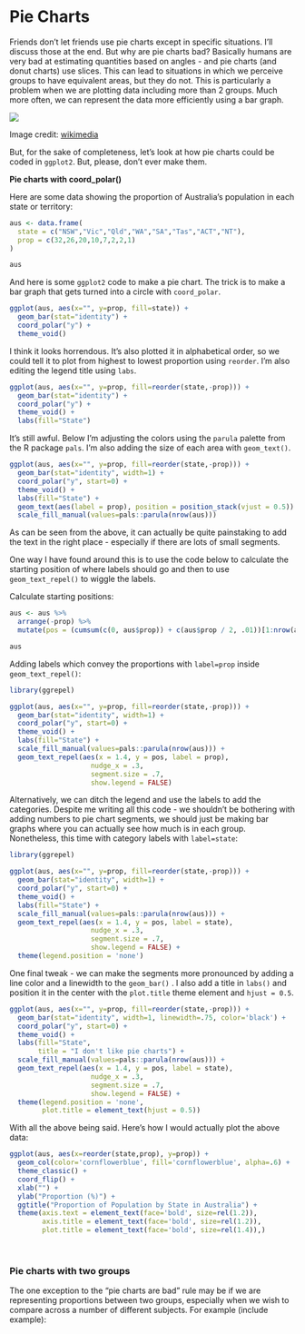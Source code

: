 # Pie Charts

Friends don't let friends use pie charts except in specific situations. I'll discuss those at the end. But why are pie charts bad? Basically humans are very bad at estimating quantities based on angles - and pie charts (and donut charts) use slices. This can lead to situations in which we perceive groups to have equivalent areas, but they do not. This is particularly a problem when we are plotting data including more than 2 groups. Much more often, we can represent the data more efficiently using a bar graph.

![](img/pie.png)

Image credit: [wikimedia](https://commons.wikimedia.org/wiki/File:Piecharts.svg)

But, for the sake of completeness, let's look at how pie charts could be coded in `ggplot2`. But, please, don't ever make them.

**Pie charts with coord_polar()**

Here are some data showing the proportion of Australia's population in each state or territory:

```r
aus <- data.frame(
  state = c("NSW","Vic","Qld","WA","SA","Tas","ACT","NT"),
  prop = c(32,26,20,10,7,2,2,1)
)

aus
```

And here is some `ggplot2` code to make a pie chart. The trick is to make a bar graph that gets turned into a circle with `coord_polar`.

```r
ggplot(aus, aes(x="", y=prop, fill=state)) +
  geom_bar(stat="identity") +
  coord_polar("y") +
  theme_void()
```

I think it looks horrendous. It's also plotted it in alphabetical order, so we could tell it to plot from highest to lowest proportion using `reorder`. I'm also editing the legend title using `labs`.

```r
ggplot(aus, aes(x="", y=prop, fill=reorder(state,-prop))) +
  geom_bar(stat="identity") +
  coord_polar("y") +
  theme_void() +
  labs(fill="State")
```

It's still awful. Below I'm adjusting the colors using the `parula` palette from the R package `pals`. I'm also adding the size of each area with `geom_text()`.

```r
ggplot(aus, aes(x="", y=prop, fill=reorder(state,-prop))) +
  geom_bar(stat="identity", width=1) +
  coord_polar("y", start=0) +
  theme_void() +
  labs(fill="State") +
  geom_text(aes(label = prop), position = position_stack(vjust = 0.5)) +
  scale_fill_manual(values=pals::parula(nrow(aus)))

```

As can be seen from the above, it can actually be quite painstaking to add the text in the right place - especially if there are lots of small segments.

One way I have found around this is to use the code below to calculate the starting position of where labels should go and then to use `geom_text_repel()` to wiggle the labels.

Calculate starting positions:

```r
aus <- aus %>% 
  arrange(-prop) %>%
  mutate(pos = (cumsum(c(0, aus$prop)) + c(aus$prop / 2, .01))[1:nrow(aus)])

aus 

```

Adding labels which convey the proportions with `label=prop` inside `geom_text_repel()`:

```r
library(ggrepel)

ggplot(aus, aes(x="", y=prop, fill=reorder(state,-prop))) +
  geom_bar(stat="identity", width=1) +
  coord_polar("y", start=0) +
  theme_void() +
  labs(fill="State") +
  scale_fill_manual(values=pals::parula(nrow(aus))) +
  geom_text_repel(aes(x = 1.4, y = pos, label = prop), 
                    nudge_x = .3, 
                    segment.size = .7, 
                    show.legend = FALSE) 
```

Alternatively, we can ditch the legend and use the labels to add the categories. Despite me writing all this code - we shouldn't be bothering with adding numbers to pie chart segments, we should just be making bar graphs where you can actually see how much is in each group. Nonetheless, this time with category labels with `label=state`:

```r
library(ggrepel)

ggplot(aus, aes(x="", y=prop, fill=reorder(state,-prop))) +
  geom_bar(stat="identity", width=1) +
  coord_polar("y", start=0) +
  theme_void() +
  labs(fill="State") +
  scale_fill_manual(values=pals::parula(nrow(aus))) +
  geom_text_repel(aes(x = 1.4, y = pos, label = state), 
                    nudge_x = .3, 
                    segment.size = .7, 
                    show.legend = FALSE) +
  theme(legend.position = 'none')
```

One final tweak - we can make the segments more pronounced by adding a line color and a linewidth to the `geom_bar()` . I also add a title in `labs()` and position it in the center with the `plot.title` theme element and `hjust = 0.5`.

```r
ggplot(aus, aes(x="", y=prop, fill=reorder(state,-prop))) +
  geom_bar(stat="identity", width=1, linewidth=.75, color='black') +
  coord_polar("y", start=0) +
  theme_void() +
  labs(fill="State", 
       title = "I don't like pie charts") +
  scale_fill_manual(values=pals::parula(nrow(aus))) +
  geom_text_repel(aes(x = 1.4, y = pos, label = state), 
                    nudge_x = .3, 
                    segment.size = .7, 
                    show.legend = FALSE) +
  theme(legend.position = 'none',
        plot.title = element_text(hjust = 0.5)) 

```

With all the above being said. Here's how I would actually plot the above data:

```r
ggplot(aus, aes(x=reorder(state,prop), y=prop)) +
  geom_col(color='cornflowerblue', fill='cornflowerblue', alpha=.6) +
  theme_classic() +
  coord_flip() +
  xlab("") +
  ylab("Proportion (%)") +
  ggtitle("Proportion of Population by State in Australia") +
  theme(axis.text = element_text(face='bold', size=rel(1.2)),
        axis.title = element_text(face='bold', size=rel(1.2)),
        plot.title = element_text(face='bold', size=rel(1.4)),) 
```

<br>

### Pie charts with two groups

The one exception to the "pie charts are bad" rule may be if we are representing proportions between two groups, especially when we wish to compare across a number of different subjects. For example (include example):

